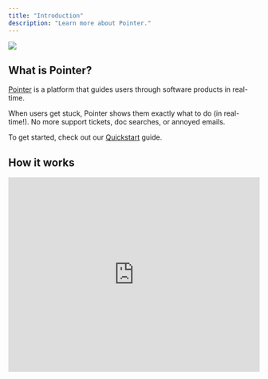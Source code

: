 ```yaml
---
title: "Introduction"
description: "Learn more about Pointer."
---
```


![](/images/hero-light.svg)

## What is Pointer?

[Pointer](https://pointer.so) is a platform that guides users through software products in real-time.&#x20;

When users get stuck, Pointer shows them exactly what to do (in real-time!). No more support tickets, doc searches, or annoyed emails.

To get started, check out our [Quickstart](https://docs.pointer.so/quickstart) guide.

## How it works

<iframe width="100%" height="390" src="https://www.youtube.com/embed/iS48tr1YgWo?si=2ZyNrYG8jiVMo10p" title="YouTube video player" frameborder="0" allow="accelerometer; autoplay; clipboard-write; encrypted-media; gyroscope; picture-in-picture; web-share" referrerpolicy="strict-origin-when-cross-origin" allowfullscreen />

## Key features

<CardGroup cols={2}>
  <Card title="In-app walkthroughs" icon="bullseye-pointer">
    * Visual step-by-step guides that show users exactly what to do.
  </Card>

  <Card title="AI chat support" icon="messages">
    * Instant answers to any question about your product, right where users need them.
  </Card>

  <Card title="Analytics" icon="chart-line">
    Track user questions and identify where they need more help.
  </Card>

  <Card title="Knowledge base" icon="book-open">
    Connect your documentation and support content to power accurate AI responses.
  </Card>
</CardGroup>

## Why Pointer?

<Accordion title="For developers" defaultOpen={false} icon="code">
  Build powerful user assistance in minutes, right alongside your app code. Our SDK automatically tracks UI elements — no manual tagging, no infrastructure headaches, just ship features faster. Check out our [Quickstart](https://docs.pointer.so/quickstart) guide to get started.
</Accordion>

<Accordion title="For product teams" defaultOpen={false} icon="cubes">
  Skip the clunky onboarding flows. Create interactive guides that adapt to each user's context and keep up with your rapid product changes. Get data on what users actually struggle with.
</Accordion>

<Accordion title="For support teams" defaultOpen={false} icon="headset">
  Answering the same "How do I..." question for the millionth time? Let AI handle the repetitive stuff while your team tackles complex issues. All while learning what documentation you really need.
</Accordion>

<Accordion title="For growth teams" defaultOpen={false} icon="chart-mixed">
  Transform confused signups into power users. Our interactive guides ensure users discover value quickly, engage with key features, and actually stick around.
</Accordion>

<Accordion title="For engineering leaders" defaultOpen={false} icon="webhook">
  Your engineers should build core product, not support tools. Pointer integrates seamlessly with your stack, scales with your needs, and keeps data under your control. Learn more about security [here](https://pointer.so/security).
</Accordion>